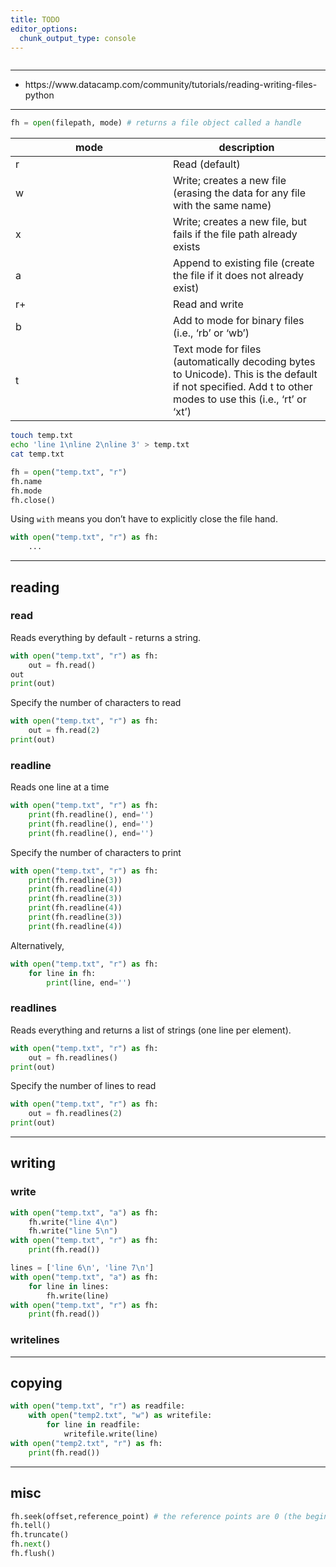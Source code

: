 ```yaml
---
title: TODO
editor_options: 
  chunk_output_type: console
---
```


```r
```

*********************************************************************

* https://www.datacamp.com/community/tutorials/reading-writing-files-python

*********************************************************************

```python
fh = open(filepath, mode) # returns a file object called a handle
```

mode | description
------------- | -------------
r | Read (default)
w | Write; creates a new file (erasing the data for any file with the same name)
x | Write; creates a new file, but fails if the file path already exists
a | Append to existing file (create the file if it does not already exist)
r+ | Read and write
b | Add to mode for binary files (i.e., 'rb' or 'wb')
t | Text mode for files (automatically decoding bytes to Unicode). This is the default if not specified. Add t to other modes to use this (i.e., 'rt' or 'xt')

```sh
touch temp.txt
echo 'line 1\nline 2\nline 3' > temp.txt
cat temp.txt
```

```python
fh = open("temp.txt", "r")
fh.name
fh.mode
fh.close()
```

Using `with` means you don't have to explicitly close the file hand.

```python
with open("temp.txt", "r") as fh:
    ...
```

*********************************************************************

## reading

### read

Reads everything by default - returns a string.

```python
with open("temp.txt", "r") as fh:
    out = fh.read()
out
print(out)
```

Specify the number of characters to read

```python
with open("temp.txt", "r") as fh:
    out = fh.read(2)
print(out)
```

### readline

Reads one line at a time

```python
with open("temp.txt", "r") as fh:
    print(fh.readline(), end='')
    print(fh.readline(), end='')
    print(fh.readline(), end='')
```

Specify the number of characters to print

```python
with open("temp.txt", "r") as fh:
    print(fh.readline(3))
    print(fh.readline(4))
    print(fh.readline(3))
    print(fh.readline(4))
    print(fh.readline(3))
    print(fh.readline(4))
```

Alternatively, 

```python
with open("temp.txt", "r") as fh:
    for line in fh:
        print(line, end='')
```

### readlines

Reads everything and returns a list of strings (one line per element).

```python
with open("temp.txt", "r") as fh:
    out = fh.readlines()
print(out)
```

Specify the number of lines to read

```python
with open("temp.txt", "r") as fh:
    out = fh.readlines(2)
print(out)
```

*********************************************************************

## writing

### write

```python
with open("temp.txt", "a") as fh:
    fh.write("line 4\n")
    fh.write("line 5\n")
with open("temp.txt", "r") as fh:
    print(fh.read())
```

```python
lines = ['line 6\n', 'line 7\n']
with open("temp.txt", "a") as fh:
    for line in lines:
        fh.write(line)
with open("temp.txt", "r") as fh:
    print(fh.read())
```

### writelines

*********************************************************************

## copying

```python
with open("temp.txt", "r") as readfile:
    with open("temp2.txt", "w") as writefile:
        for line in readfile:
            writefile.write(line)
with open("temp2.txt", "r") as fh:
    print(fh.read())
```

*********************************************************************

## misc 

```python
fh.seek(offset,reference_point) # the reference points are 0 (the beginning of the file and is default), 1 (the current position of file) and 2 (the end of the file).
fh.tell()
fh.truncate()
fh.next()
fh.flush()
```

